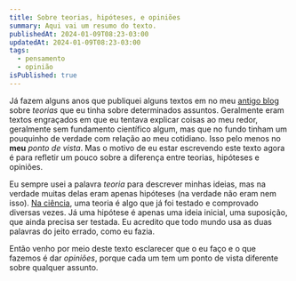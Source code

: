 ```yaml
---
title: Sobre teorias, hipóteses, e opiniões
summary: Aqui vai um resumo do texto.
publishedAt: 2024-01-09T08:23-03:00
updatedAt: 2024-01-09T08:23-03:00
tags:
  - pensamento
  - opinião
isPublished: true
---
```


Já fazem alguns anos que publiquei alguns textos em no meu [antigo blog](https://github.com/rodrigosaling/rodrigosaling.com/tree/main/content/old-blog-archive) sobre _teorias_ que eu tinha sobre determinados assuntos. Geralmente eram textos engraçados em que eu tentava explicar coisas ao meu redor, geralmente sem fundamento científico algum, mas que no fundo tinham um pouquinho de verdade com relação ao meu cotidiano. Isso pelo menos no **meu** _ponto de vista_. Mas o motivo de eu estar escrevendo este texto agora é para refletir um pouco sobre a diferença entre teorias, hipóteses e opiniões.

Eu sempre usei a palavra _teoria_ para descrever minhas ideias, mas na verdade muitas delas eram apenas hipóteses (na verdade não eram nem isso). [Na ciência](https://blogdaciencia.com/teoria-x-hipotese/), uma teoria é algo que já foi testado e comprovado diversas vezes. Já uma hipótese é apenas uma ideia inicial, uma suposição, que ainda precisa ser testada. Eu acredito que todo mundo usa as duas palavras do jeito errado, como eu fazia.

Então venho por meio deste texto esclarecer que o eu faço e o que fazemos é dar _opiniões_, porque cada um tem um ponto de vista diferente sobre qualquer assunto.
